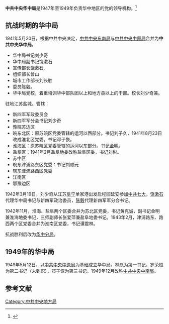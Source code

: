 {{refimprove|time=2015-03-07T11:37:55+00:00}}
{{Infobox PRCG
|中共机构名称=中共中央华中局
|标志1=Danghui_R.svg
|格言1=
|授权法源=[[中国共产党章程|中国共产党章程]]
|上级机构=[[中国共产党中央委员会|中国共产党中央委员会]]
|机构类型=地方局
|行政级别=
|地址= 
}}
'''中共中央华中局'''是1947年至1949年负责华中地区的党的领导机构。<ref name="叶永烈">{{cite book|author=叶永烈|title=他影响了中国：陈云全传|year=2013|publisher=四川人民出版社、华夏出版社|isbn=978-7-220-08775-2}}</ref>
==抗战时期的华中局==
1941年5月20日，根据中共中央决定，[[中共中央东南局|中共中央东南局]]与[[中共中央中原局|中共中央中原局]]合并为'''中共中央华中局'''。
* 华中局书记刘少奇
* 华中局副书记饶漱石
* 宣传部长饶漱石, 
* 组织部长曾山
* 城市工作部长刘长胜
* 委员陈毅。
*华中局党校，着重培训华中部队团以上和地方县以上的干部。校长刘少奇兼。

驻地江苏盐城。管辖：
*新四军军政委员会
*新四军军分会书记刘少奇
*豫皖苏边区
*皖东北区：原苏皖区党委管辖的运河以西部分。书记刘子久，1941年8月23日改成淮北区党委。书记邓子恢。
*淮海区：原苏皖区党委管辖的运河以东部分。书记[[金明|金明]]。
*盐阜区：1941年2月盐阜地委改称盐阜区委，书记刘彬。
*苏中区
*皖东津浦路东区党委：书记刘顺元 
*皖东津浦路西区党委
*江南区
*鄂豫边区

1942年3月19日，刘少奇从江苏[[阜宁|阜宁]]单家港出发启程回延安参加[[中共七大|中共七大]]，[[饶漱石|饶漱石]]代理华中局书记与新四军政治委员，[[陈毅|陈毅]]代理新四军军分会书记。

1942年11月，淮海、盐阜两个区委合并为苏北区党委，书记黄克诚，副书记金明兼淮海地委书记，三师副师长张爱萍兼盐阜地委书记。1943年2月，津浦路东、路西两个区党委合并为淮南区党委，书记谭震林。

抗战胜利后改为[[中共中央华中分局|华中分局]]。
==1949年的华中局== 
1949年5月12日，以[[中共中央中原局|中共中央中原局]]为基础成立华中局。林彪为第一书记，罗荣桓为第二书记（未到职），邓子恢为第三书记。1949年12月改称[[中共中央中南局|中共中央中南局]]。

== 参考文献 ==
{{Reflist}}
{{中共中央局和中共中央地方局}}
[[Category:中共中央地方局|Category:中共中央地方局]]